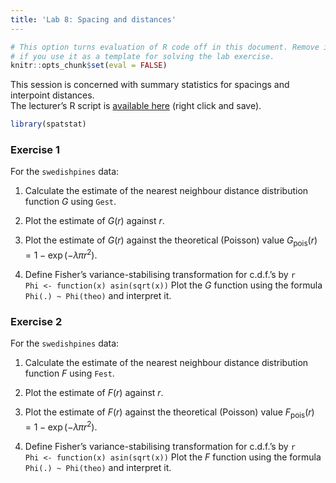 ```yaml
---
title: 'Lab 8: Spacing and distances'
---
```


```r
# This option turns evaluation of R code off in this document. Remove it
# if you use it as a template for solving the lab exercise.
knitr::opts_chunk$set(eval = FALSE)
```

This session is concerned with summary statistics for
spacings and interpoint distances.  
The lecturer's R script is [available here](https://raw.githubusercontent.com/spatstat/Melb2018/master/Scripts/script08.R) (right click and save).

```r
library(spatstat)
```

### Exercise 1

For the `swedishpines` data:

1.  Calculate the estimate of the nearest neighbour distance
    distribution function $G$ using `Gest`.

2.  Plot the estimate of $G(r)$ against $r$.

3.  Plot the estimate of $G(r)$ against the theoretical (Poisson) value
    $G_{\mbox{pois}}(r) = 1 - \exp(-\lambda \pi r^2)$.

4.  Define Fisher’s variance-stabilising transformation for c.d.f.’s
    by
    ```r
    Phi <- function(x) asin(sqrt(x))
    ```
    Plot the $G$ function using the formula `Phi(.) ~ Phi(theo)`
    and interpret it.


### Exercise 2

For the `swedishpines` data:

1.  Calculate the estimate of the nearest neighbour distance
    distribution function $F$ using `Fest`.

2.  Plot the estimate of $F(r)$ against $r$.

3.  Plot the estimate of $F(r)$ against the theoretical (Poisson) value
    $F_{\mbox{pois}}(r) = 1 - \exp(-\lambda \pi r^2)$.

4.  Define Fisher’s variance-stabilising transformation for c.d.f.’s
    by
    ```r
    Phi <- function(x) asin(sqrt(x))
    ```
    Plot the $F$ function using the formula `Phi(.) ~ Phi(theo)`
    and interpret it.
